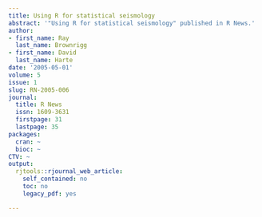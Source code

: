 ```yaml
---
title: Using R for statistical seismology
abstract: '"Using R for statistical seismology" published in R News.'
author:
- first_name: Ray
  last_name: Brownrigg
- first_name: David
  last_name: Harte
date: '2005-05-01'
volume: 5
issue: 1
slug: RN-2005-006
journal:
  title: R News
  issn: 1609-3631
  firstpage: 31
  lastpage: 35
packages:
  cran: ~
  bioc: ~
CTV: ~
output:
  rjtools::rjournal_web_article:
    self_contained: no
    toc: no
    legacy_pdf: yes

---
```

